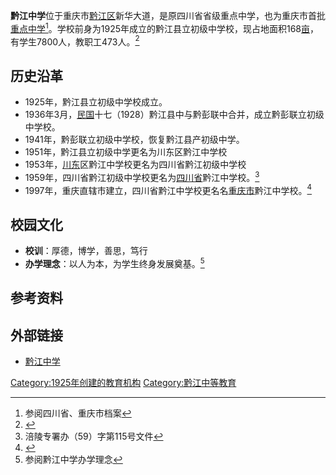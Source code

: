 {{Infobox School
| name        = 黔江中学
| other_name    = Qianjiang Zhongxue
| image       =
| motto       = 厚德，博学，善思，笃行
| established  =  1925年
| type        = [[公立|公立]]中学
| religion    = 
| affiliation =
| district    = {{CHN}}[[重庆市|重庆市]]黔江区
| grades      = 
| president   =  郑小波
| principal   = 
| dean        = 
| college     = 
| area        = 168[[亩|亩]]
| sc          =
| cs          =
| faculty     = 
| staff       = 473人
| students    = 7,800余人
| athletics   = 
| conference  = 
| colors      = 
| mascot      = 
| magazine    = 
| free_label  = 
| free_text   = 
| free_label2 = 
| free_text2  = 
| free_label3 = 
| free_text3  = 
| address     = [[重庆市|重庆市]][[黔江区|黔江区]]新华大道中段239号
| website     = http://www.cqsqjzx.com/index.aspx
}}

'''黔江中学'''位于重庆市[[黔江区|黔江区]]新华大道，是原四川省省级重点中学，也为重庆市首批[[重点中学|重点中学]]<ref>参阅四川省、重庆市档案</ref>。学校前身为1925年成立的黔江县立初级中学校，现占地面积168[[亩|亩]]，有学生7800人，教职工473人。<ref>{{cite web |url=http://www.cqsqjzx.com/index.aspx?lanmuid=61&sublanmuid=678&id=652 |title=学校简介 |accessdate=2016-08-11 |publisher=铜梁中学 }}{{dead link|date=2018年5月 |bot=InternetArchiveBot |fix-attempted=yes }}</ref>

== 历史沿革 ==
*1925年，黔江县立初级中学校成立。
*1936年3月，[[中華民國|民国]]十七（1928）黔江县中与黔彭联中合并，成立黔彭联立初级中学校。
*1941年，黔彭联立初级中学校，恢复黔江县产初级中学。
*1951年，黔江县立初级中学更名为川东区黔江中学校
*1953年，[[川东|川东]]区黔江中学校更名为四川省黔江初级中学校
*1959年，四川省黔江初级中学校更名为[[四川省|四川省]]黔江中学校。<ref>涪陵专署办（59）字第115号文件</ref>
*1997年，重庆直辖市建立，四川省黔江中学校更名名[[重庆市|重庆市]]黔江中学校。<ref>{{cite web |url=http://www.cqsqjzx.com/index.aspx?lanmuid=61&sublanmuid=678&id=652 |title=黔江中学历史沿革 |date=2013-05-14 |accessdate=2016-08-11 |publisher=黔江中学 }}{{dead link|date=2018年5月 |bot=InternetArchiveBot |fix-attempted=yes }}</ref>

== 校园文化 ==
*'''校训'''：厚德，博学，善思，笃行
*'''办学理念'''：以人为本，为学生终身发展奠基。<ref>参阅黔江中学办学理念</ref>

== 参考资料 ==
{{reflist}}

== 外部链接 ==
*[https://web.archive.org/web/20160322223954/http://cqsqjzx.com/index.aspx 黔江中学]

{{Authority control}}
[[Category:1925年创建的教育机构|Category:1925年创建的教育机构]]
[[Category:黔江中等教育|Category:黔江中等教育]]